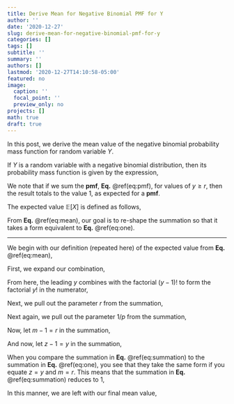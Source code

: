 ```yaml
---
title: Derive Mean for Negative Binomial PMF for Y
author: ''
date: '2020-12-27'
slug: derive-mean-for-negative-binomial-pmf-for-y
categories: []
tags: []
subtitle: ''
summary: ''
authors: []
lastmod: '2020-12-27T14:10:58-05:00'
featured: no
image:
  caption: ''
  focal_point: ''
  preview_only: no
projects: []
math: true
draft: true
---
```


In this post, we derive the mean value of the negative binomial probability mass function for random variable $Y$. 

If $Y$ is a random variable with a negative binomial distribution, then its probability mass function is given by the expression,

\begin{equation}
P(Y=y) = p(y) = {y-1 \choose r-1 } p^r(1-p)^{y-r}.
(\#eq:pmf)
\end{equation}

We note that if we sum the <strong>pmf</strong>, <strong>Eq.</strong> \@ref(eq:pmf), for values of $y \ge r$, then the result totals to the value 1, as expected for a <strong>pmf</strong>.

\begin{equation}
\sum^{\infty}_{y=r} {y-1 \choose r-1 } p^r(1-p)^{y-r} = 1.
(\#eq:one)
\end{equation}

The expected value $\mathbb{E}[X]$ is defined as follows,

\begin{align}
\mathbb{E}[Y] = & \sum^{\infty}_{y=r} y \cdot p(y) \\\\
              = & \sum^{\infty}_{y=r} y \cdot {y-1 \choose r-1 } p^r(1-p)^{y-r}.
(\#eq:mean)
\end{align}

From <strong>Eq.</strong> \@ref(eq:mean), our goal is to re-shape the summation so that it takes a form equivalent to <strong>Eq.</strong> \@ref(eq:one).

----

We begin with our definition (repeated here) of the expected value from <strong>Eq.</strong> \@ref(eq:mean),

\begin{equation}
\mathbb{E}[Y] = \sum^{\infty}_{y=r} y\cdot {y-1 \choose r-1 } p^r(1-p)^{y-r}.
(\#eq:expvalue)
\end{equation}

First, we expand our combination, 

\begin{equation}
\mathbb{E}[Y] = \sum^{\infty}_{y=r} y \cdot {\color{red} \frac{(y-1)!}{(r-1)! (y-r)!} } p^r(1-p)^{y-r}.
\end{equation}

From here, the leading $y$ combines with the factorial $(y-1)!$ to form the factorial $y!$ in the numerator,

\begin{equation}
\mathbb{E}[Y] = \sum^{\infty}_{ y=r } \frac{\color{red} y!}{ (r-1)! (y-r)!} p^r(1-p)^{y-r}.
\end{equation}

Next, we pull out the parameter $r$ from the summation,

\begin{equation}
\mathbb{E}[Y] = {\color{red} r } \sum^{\infty}_{y=r} \frac{y!}{{\color{red} r!} (y-r)!} p^r (1-p)^{y-r}.
\end{equation}

Next again, we pull out the parameter $1/p$ from the summation,

\begin{equation}
\mathbb{E}[Y] = \frac{r}{\color{red} p} \sum^{\infty}_{y=r} \frac{y!}{r! (y-r)!} p^{\color{red}r+1} (1-p)^{y-r}.
\end{equation}

Now, let $m-1=r$ in the summation,

\begin{equation}
\mathbb{E}[Y] = \frac rp \sum^{\infty}_{y={\color{red}m-1}} \frac{y!}{ {\color{red}(m-1)!} (y-{\color{red} m+1})!} p^m (1-p)^{y-{\color{red} m+1}}.
\end{equation}

And now, let $z-1 = y$ in the summation,

\begin{align}
\mathbb{E}[Y] = & \frac rp \sum^{\infty}_{\color{red}z=m} \frac{\color{red}(z-1)!}{(m-1)! {\color{red}(z-m)!}} p^m (1-p)^{\color{red}z-m} \\\\
              = & \frac rp \sum^{\infty}_{z=m} {z-1 \choose m-1} p^m (1-p)^{z-m} (\#eq:summation) \\\\
              = & \frac rp \cdot 1 \\\\
              = & \frac rp.
\end{align}

When you compare the summation in <strong>Eq.</strong> \@ref(eq:summation) to the summation in <strong>Eq.</strong> \@ref(eq:one), you see that they take the same form if you equate $z = y$ and $m = r$. This means that the summation in <strong>Eq.</strong> \@ref(eq:summation) reduces to 1,

In this manner, we are left with our final mean value,

::: { .highlight }
\begin{equation}
\mathbb{E}[Y] = \frac rp.
\end{equation}
:::
